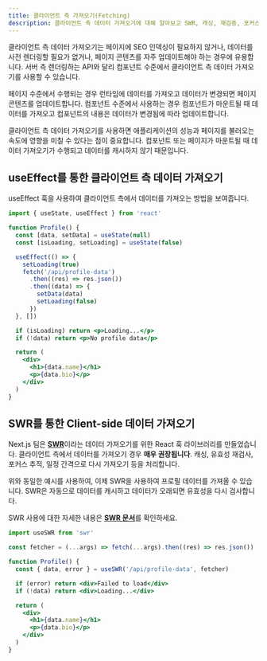 ```yaml
---
title: 클라이언트 측 가져오기(Fetching)
description: 클라이언트 측 데이터 가져오기에 대해 알아보고 SWR, 캐싱, 재검증, 포커스 추적, 간격에 따른 다시 가져오기 등을 처리하는 데이터 가져오기 React Hook library를 사용하는 방법을 알아보세요.
---
```


클라이언트 측 데이터 가져오기는 페이지에 SEO 인덱싱이 필요하지 않거나, 데이터를 사전 렌더링할 필요가 없거나, 페이지 콘텐츠를 자주 업데이트해야 하는 경우에 유용합니다.
서버 측 렌더링하는 API와 달리 컴포넌트 수준에서 클라이언트 측 데이터 가져오기를 사용할 수 있습니다.

페이지 수준에서 수행되는 경우 런타임에 데이터를 가져오고 데이터가 변경되면 페이지 콘텐츠를 업데이트합니다. 컴포넌트 수준에서 사용하는 경우 컴포넌트가 마운트될 때 데이터를 가져오고 컴포넌트의 내용은 데이터가 변경됨에 따라 업데이트합니다.

클라이언트 측 데이터 가져오기를 사용하면 애플리케이션의 성능과 페이지를 불러오는 속도에 영향을 미칠 수 있다는 점이 중요합니다.  컴포넌트 또는 페이지가 마운트될 때 데이터 가져오기가 수행되고 데이터를 캐시하지 않기 때문입니다.

## useEffect를 통한 클라이언트 측 데이터 가져오기

useEffect 훅을 사용하여 클라이언트 측에서 데이터를 가져오는 방법을 보여줍니다.

```jsx
import { useState, useEffect } from 'react'

function Profile() {
  const [data, setData] = useState(null)
  const [isLoading, setLoading] = useState(false)

  useEffect(() => {
    setLoading(true)
    fetch('/api/profile-data')
      .then((res) => res.json())
      .then((data) => {
        setData(data)
        setLoading(false)
      })
  }, [])

  if (isLoading) return <p>Loading...</p>
  if (!data) return <p>No profile data</p>

  return (
    <div>
      <h1>{data.name}</h1>
      <p>{data.bio}</p>
    </div>
  )
}
```

## SWR를 통한 Client-side 데이터 가져오기

Next.js 팀은 [**SWR**](https://swr.vercel.app/)이라는 데이터 가져오기를 위한 React 훅 라이브러리를 만들었습니다. 클라이언트 측에서 데이터를 가져오기 경우 **매우 권장됩니다**. 캐싱, 유효성 재검사, 포커스 추적, 일정 간격으로 다시 가져오기 등을 처리합니다.

위와 동일한 예시를 사용하여, 이제 SWR을 사용하여 프로필 데이터를 가져올 수 있습니다. SWR은 자동으로 데이터를 캐시하고 데이터가 오래되면 유효성을 다시 검사합니다.

SWR 사용에 대한 자세한 내용은 [**SWR 문서**](https://swr.vercel.app/docs/getting-started)를 확인하세요.

```jsx
import useSWR from 'swr'

const fetcher = (...args) => fetch(...args).then((res) => res.json())

function Profile() {
  const { data, error } = useSWR('/api/profile-data', fetcher)

  if (error) return <div>Failed to load</div>
  if (!data) return <div>Loading...</div>

  return (
    <div>
      <h1>{data.name}</h1>
      <p>{data.bio}</p>
    </div>
  )
}
```
